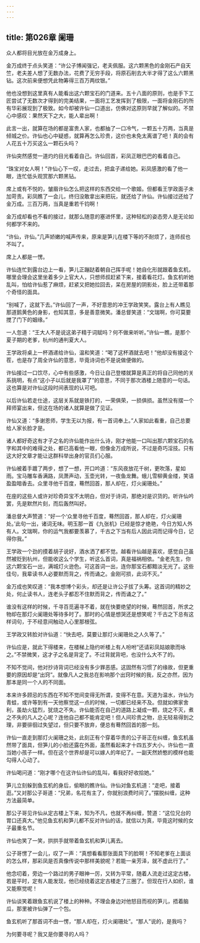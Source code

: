 ```yaml
---
---
---
```

title: 第026章 阑珊
---





众人都将目光放在金万成身上。

金万成终于点头笑道：“许公子博闻强记，老夫佩服。这六颗黑色的金刚石产自天竺，老夫差人想了无数办法，花费了无穷手段，将原石削去大半才得了这么六颗黑钻。这次前来便想凭此物筹得三百万两纹银。”

他也没想到这里真有人能看出这六颗宝石的门道来。五十八面的原则，也是手下工匠尝试了无数次才得到的完美结果，一面将工艺发挥到了极限，一面将金刚石的所有华彩展现到了极致。如今却被许仙一口道出，仿佛对这原则早就了解似的。不禁心中感叹：果然天下之大，能人辈出啊！

此言一出，就算在场的都是富贵人家，也都抽了一口冷气，一颗五十万两，当真是倾城之价。许仙也心中疑惑，就算再怎么珍贵，这价也未免太离谱了吧！真的会有人花五十万买这么一颗石头吗？

许仙突然感觉一道灼灼目光看着自己。许仙回首，彩凤正眼巴巴的看着自己。

“珠宝对女人啊！”许仙心下一叹，走过去，把盒子递给她。彩凤感激的看了他一眼，连忙低头观赏那六颗黑钻。

席上或有不悦的，皱眉许仙怎么把这样的东西交给一个歌姬。但都看王学政面子未加苛责。彩凤瞧了一会儿，终归没敢拿出来把玩，就还给了许仙。许仙接过还给了金万成。三百万两，当真是重若千钧啊！

金万成却看也不看的接过，就那么随意的塞进怀里，这种轻松的姿态旁人是无论如何都学不来的。

“许仙，许仙。”几声娇嫩的喊声传来，原来是笋儿在楼下等的不耐烦了，连师叔也不叫了。

席上人都是一愣。

许仙连忙到露台边上一看，笋儿正蹦跶着朝自己挥手呢！她自化形就跟着鱼玄机，哪里会理会这里坐着多少上官大人，只想师叔赶紧下来，接着看花灯。鱼玄机听她乱叫，怕给许仙惹了麻烦，赶紧又把她拉回去，呆在房屋的阴影处，脸上还带着那个奇怪的面具。

“别喊了，这就下去。”许仙回了一声，不好意思的冲王学政笑笑。露台上有人瞧见那道鹅黄色的身影，也知其意，多是善意微笑。潘总督笑道：“文瑞啊，你可莫要搅了门下的姻缘。”

一人忽道：“王大人不是说这弟子精于词赋吗？何不做来听听。”许仙一瞧，是那个夏子期的老爹，杭州的通判夏大人。

王学政将桌上一杯酒递给许仙，温和笑道：“喝了这杯酒就去吧！”他却没有接这个茬，也是存了周全许仙的意思，毕竟诗词也不是说做便做的。

许仙接过一口饮尽，心中有些感激，今日让自己登楼就算是真正的将自己同他的关系挑明，有点“这小子以后就是我罩了”的意思，不同于那次酒楼上随意的一句话。这也算是对许仙这段时间表现的认可吧。

以后许仙若走仕途，这层关系就是铁打的，一荣俱荣，一损俱损。虽然没有摆一个拜师宴出来，但这在场的诸人就算是做了见证。

许仙又道：“多谢恩师，学生无以为报，有一首词奉上。”人家如此看重，自己总要给人家长脸才是。

诸人都好奇这有才子之名的许仙能作出什么诗，刚才他能一口叫出那六颗宝石的名字和其中的难得之处，都已高看他一眼，但像金万成所说，不过是奇巧淫技。只有这大好文章才能让这群科举出身的官员们心服。

许仙被着手踱了两步，想了一想，开口吟道：“东风夜放花千树，更吹落，星如雨。宝马雕车香满路，凤萧声动，玉壶光转，一夜鱼龙舞。蛾儿雪柳黄金缕，笑语盈盈暗香去。众里寻他千百度，蓦然回首，那人却在，灯火阑珊处。”

在座的这些人或许对珍奇异宝不太明白，但对于诗词，那绝对是识货的。听许仙吟罢，先是默然片刻，而后轰然叫好。

潘总督大声赞道：“好一个‘众里寻他千百度，蓦然回首，那人却在，灯火阑珊处。’此句一出，诸词无味。明玉那一首《九张机》已经是惊才绝艳，今日方知人外有人。文瑞啊，你的运气我都要羡慕了，千古之下当有后人因此词而记得今日，记得你我。”

王学政一个劲的摸着胡子说好，酒水洒了都不觉。越看许仙越是喜欢，感觉自己虽然被贬到杭州，但能收这么个学生，听这么首词，真是福祸相依。“金老先生，你这六颗宝石一出，满城灯火逊色。可这首词一出，连你那宝石都黯淡无光了。这些佳句，我辈读书人必要默而背之，传而诵之。金刚可损，此词不灭。”

金万成也笑叹道：“我本想博个彩头，却还是让许公子拔了头筹。这首词的精妙之处，何止读书人，连老头子都忍不住默而背之，传而诵之了。”

谁没有这样的时候，千寻百觅遍寻不着，就在快要绝望的时候，蓦然回首，所求之物却在那灯火阑珊处等待多时了。那时的心情是想哭还是想笑呢？千古之下总有这样词句，于不经意间触动人心里那根弦。

王学政又转脸对许仙道：“快去吧，莫要让那灯火阑珊处之人久等了。”

许仙应是，就此下得楼来，在楼梯上隐约听楼上有人吩咐“还请彩凤姑娘歌而咏之。”不禁微笑，这才子之名是背定了。不过背就背吧，也没什么大不了的。

不知不觉间，他对抄诗背词已经没有多少罪恶感。这固然有习惯了的缘故，但更重要的原因却是“出窍”。就像凡人之我总在影响那个出窍时候的我，反之亦然，因为那本是同一个人的不同面。

本来许多顾忌的东西在不知不觉间变得无所谓，变得不在意。天道为温水，许仙为青蛙，或许等到有一天他察觉这一点的时候，一切都已经来不及。但就如佛家舍利，虽劫火猛烈，犹烧之不失。许仙能否在自己的道路上凝成一颗，烧之不灭，煮之不失的凡人之心呢？连他自己都不能肯定吧！但人间珍贵之物，总无轻易得到之理，非要徘徊过失望过，但只要不放弃，便总有蓦然回首的那一刻。

许仙一直走到那灯火阑珊之处，此刻正有个穿着华贵的公子哥正在纠缠，鱼玄机虽然带了面具，但笋儿的小脸还露在外面，虽然看起来才十四五岁大小，许仙也一直当她小孩子一样。但在这个世界却是可以嫁人的年纪了。一副天然娇憨的模样也能勾得人心动了。

许仙喝问道：“刚才哪个在这许仙许仙的乱叫，看我好好收拾她。”

笋儿立刻躲到鱼玄机的身后，偷眼的瞧许仙。许仙对鱼玄机道：“走吧，接着逛。”又对那公子哥道：“兄弟，名花有主了，你就别浪费时间了。”摆脱纠缠，这种方法最简单。

那公子哥见许仙从定古楼上下来，知为不凡，也就不再纠缠，赞道：“这位兄台的胃口还真大。”他见鱼玄机和笋儿都不反对许仙的话，就信以为真，毕竟这时候的女子最重名节。

许仙也笑了一笑，拱拱手就带着鱼玄机和笋儿离去。

公子哥愣了一会儿，叹了一声：“真想看看那张面具下的脸啊！不知老爹在上面谈的怎么样，那彩凤是否真像传说中那样美貌呢？若能一亲芳泽，就不虚此行了。”

他念叨着，旁边一个路过的男子眼神一厉，又转为平常，随着人流走过这定古楼，若是平时，定有人能发现，他已经绕着这定古楼走了三圈了。但现在行人如织，谁又能察觉呢！

许仙谈笑着跟鱼玄机说了楼上的种种。不理会身边对他怒目而视的笋儿，捂着脑瓜，那里被许仙弹了一个包。

鱼玄机听了那首词不由一愣，“那人却在，灯火阑珊处”。“那人”说的，是我吗？

为何要寻呢？我又是你要寻的人吗？